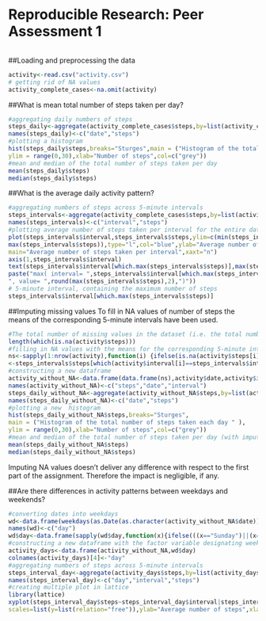 Reproducible Research: Peer Assessment 1
==================================================
```r

```

##Loading and preprocessing the data

```r
activity<-read.csv("activity.csv")
# getting rid of NA values
activity_complete_cases<-na.omit(activity)

```


##What is mean total number of steps taken per day?
```r
#aggregating daily numbers of steps 
steps_daily<-aggregate(activity_complete_cases$steps,by=list(activity_complete_cases$date),FUN=sum)
names(steps_daily)<-c("date","steps")
#plotting a histogram 
hist(steps_daily$steps,breaks="Sturges",main = ("Histogram of the total number of steps taken each day" ),
ylim = range(0,30),xlab="Number of steps",col=c("grey"))
#mean and median of the total number of steps taken per day
mean(steps_daily$steps)
median(steps_daily$steps)
```


##What is the average daily activity pattern?
```r
#aggregating numbers of steps across 5-minute intervals
steps_intervals<-aggregate(activity_complete_cases$steps,by=list(activity_complete_cases$interval),FUN=mean)
names(steps_intervals)<-c("interval","steps")
#plotting average number of steps taken per interval for the entire dateset
plot(steps_intervals$interval,steps_intervals$steps,ylim=c(min(steps_intervals$steps),
max(steps_intervals$steps)),type="l",col="blue",ylab="Average number of steps",  xlab="Interval",
main="Average number of steps taken per interval",xaxt="n") 
axis(1,steps_intervals$interval)
text(steps_intervals$interval[which.max(steps_intervals$steps)],max(steps_intervals$steps),
paste("max( interval= ",steps_intervals$interval[which.max(steps_intervals$steps)],
", value= ",round(max(steps_intervals$steps),2),")"))
# 5-minute interval, containing the maximum number of steps
steps_intervals$interval[which.max(steps_intervals$steps)]
```

##Imputing missing values
To fill in NA values of number of steps the means of the corresponding 5-minute intervals have been used.
```r
#The total number of missing values in the dataset (i.e. the total number of rows with NAs)
length(which(is.na(activity$steps)))
#filling in NA values with the means for the corresponding 5-minute interval
ns<-sapply(1:nrow(activity),function(i) {ifelse(is.na(activity$steps[i]),activity$steps[i]
<-steps_intervals$steps[which(activity$interval[i]==steps_intervals$interval)],activity$steps[i])})
#constructing a new dataframe
activity_without_NA<-data.frame(data.frame(ns),activity$date,activity$interval)
names(activity_without_NA)<-c("steps","date","interval")
steps_daily_without_NA<-aggregate(activity_without_NA$steps,by=list(activity_without_NA$date),FUN=sum)
names(steps_daily_without_NA)<-c("date","steps")
#plotting a new  histogram
hist(steps_daily_without_NA$steps,breaks="Sturges",
main = ("Histogram of the total number of steps taken each day " ),
ylim = range(0,30),xlab="Number of steps",col=c("grey"))
#mean and median of the total number of steps taken per day (with imputing NA values)
mean(steps_daily_without_NA$steps)
median(steps_daily_without_NA$steps)
```
Imputing NA values doesn't deliver any difference with respect to the first  part of the assignment. 
Therefore the impact is negligible, if any.


##Are there differences in activity patterns between weekdays and weekends?
```r
#converting dates into weekdays
wd<-data.frame(weekdays(as.Date(as.character(activity_without_NA$date))))
names(wd)<-c("day")
wd$day<-data.frame(sapply(wd$day,function(x){ifelse(((x=="Sunday")||(x=="Saturday")),"weekend","weekday")}))
#constructing a new dataframe with the factor variable designating weekend or weekday
activity_days<-data.frame(activity_without_NA,wd$day)
colnames(activity_days)[4]<-"day"
#aggregating numbers of steps across 5-minute intervals
steps_interval_day<-aggregate(activity_days$steps,by=list(activity_days$day,activity_days$interval),FUN=mean)
names(steps_interval_day)<-c("day","interval","steps")
#creating multiple plot in lattice
library(lattice)
xyplot(steps_interval_day$steps~steps_interval_day$interval|steps_interval_day$day,type="l",layout=c(1,2),
scales=list(y=list(relation="free")),ylab="Average number of steps",xlab="Interval")
```



